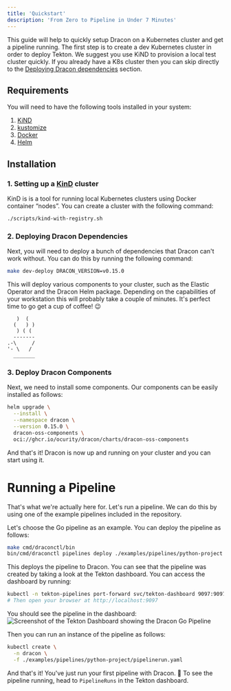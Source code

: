 ```yaml
---
title: 'Quickstart'
description: 'From Zero to Pipeline in Under 7 Minutes'
---
```


This guide will help to quickly setup Dracon on a Kubernetes cluster and get a
pipeline running. The first step is to create a dev Kubernetes cluster in order
to deploy Tekton. We suggest you use KiND to provision a local test cluster
quickly. If you already have a K8s cluster then you can skip directly to the
[Deploying Dracon dependencies](#2-deploying-dracon-dependencies) section.

## Requirements

You will need to have the following tools installed in your system:

1. [KiND](https://kind.sigs.k8s.io/docs/user/quick-start/#installation)
2. [kustomize](https://kubectl.docs.kubernetes.io/installation/kustomize/)
3. [Docker](https://docs.docker.com/engine/install/)
4. [Helm](https://helm.sh/docs/intro/install/)


## Installation
### 1. Setting up a [KinD](https://kind.sigs.k8s.io/) cluster

KinD is is a tool for running local Kubernetes clusters using Docker container
“nodes”. You can create a cluster with the following command:

```bash
./scripts/kind-with-registry.sh
```

### 2. Deploying Dracon Dependencies

Next, you will need to deploy a bunch of dependencies that Dracon can't work without. You can do this by running the following command:

```bash
make dev-deploy DRACON_VERSION=v0.15.0
```

This will deploy various components to your cluster, such as the Elastic Operator and the Dracon Helm package. Depending on the capabilities of your workstation this will probably
take a couple of minutes. It's perfect time to go get a cup of coffee! 😉

```text
   )  (
  (   ) )
   ) ( (
  -------
.-\     /
'- \   /
  _______
```



### 3. Deploy Dracon Components

Next, we need to install some components. Our components can be easily installed
as follows:

```bash
helm upgrade \
  --install \
  --namespace dracon \
  --version 0.15.0 \
  dracon-oss-components \
  oci://ghcr.io/ocurity/dracon/charts/dracon-oss-components
```

And that's it! Dracon is now up and running on your cluster and you can start using it.

# Running a Pipeline

That's what we're actually here for. Let's run a pipeline. We can do this by
using one of the example pipelines included in the repository.

Let's choose the Go pipeline as an example. You can deploy the pipeline as follows:

```bash
make cmd/draconctl/bin
bin/cmd/draconctl pipelines deploy ./examples/pipelines/python-project
```

This deploys the pipeline to Dracon. You can see that the pipeline was created
by taking a look at the Tekton dashboard. You can access the dashboard by running:

```bash
kubectl -n tekton-pipelines port-forward svc/tekton-dashboard 9097:9097
# Then open your browser at http://localhost:9097
```

You should see the pipeline in the dashboard:
![Screenshot of the Tekton Dashboard showing the Dracon Go Pipeline](/images/quickstart-pipeline.png)

Then you can run an instance of the pipeline as follows:

```bash
kubectl create \
  -n dracon \
  -f ./examples/pipelines/python-project/pipelinerun.yaml
```

And that's it! You've just run your first pipeline with Dracon. 🎉
To see the pipeline running, head to `PipelineRuns` in the Tekton dashboard.
